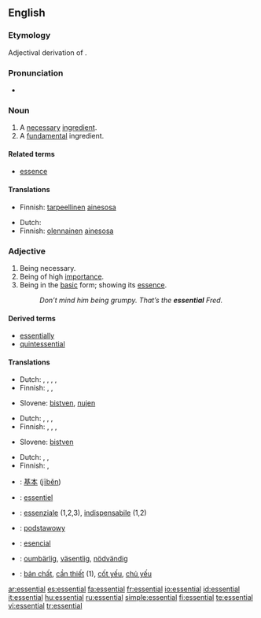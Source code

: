 {{wikipedia|dab=Essential}}
==English==

===Etymology===
Adjectival derivation of {{L.}} {{term|essentia||being, essence}}.

===Pronunciation===
* {{audio|en-us-essential.ogg|Audio (US)}}
{{rfp}}

===Noun===
{{en-noun}}

# A [[necessary]] [[ingredient]].
# A [[fundamental]] ingredient.

{{rfex}}

====Related terms====
*[[essence]]

====Translations====
{{trans-top|necessary ingredient}}
* Finnish: [[tarpeellinen]] [[ainesosa]]
{{trans-mid}}
{{trans-bottom}}

{{trans-top|fundamental ingredient}}
* Dutch: {{t|nl|essentieel|n|alt=essentiële}}
* Finnish: [[olennainen]] [[ainesosa]]
{{trans-mid}}
{{trans-bottom}}

===Adjective===
{{en-adj}}

# Being necessary.
# Being of high [[importance]].
# Being in the [[basic]] form; showing its [[essence]].
#: ''Don’t mind him being grumpy.  That’s the '''essential''' Fred.''

{{rfex|difference between 1 and 2}}

====Derived terms====
*[[essentially]]
*[[quintessential]]

====Translations====
{{trans-top|necessary}}
* Dutch: {{t|nl|essentieel}}, {{t-|nl|onontbeerlijk}}, {{t-|nl|wezenlijk}}, {{t+|nl|noodzakelijk}}, {{t+|nl|nodig}}
* Finnish: {{t-|fi|olennainen}}, {{t+|fi|tärkeä}}, {{t+|fi|tarpeellinen}}
{{trans-mid}}
* Slovene: [[bistven]], [[nujen]]
{{trans-bottom}}

{{trans-top|of high importance}}
* Dutch: {{t|nl|essentieel}}, {{t-|nl|onontbeerlijk}}, {{t-|nl|wezenlijk}}, {{t+|nl|belangrijk}}
* Finnish: {{t-|fi|olennainen}}, {{t-|fi|välttämätön}}, {{t-|fi|elintärkeä}}, {{t-|fi|oleellinen}}
{{trans-mid}}
* Slovene: [[bistven]]
{{trans-bottom}}

{{trans-top|in basic form}}
* Dutch: {{t|nl|essentieel}}, {{t-|nl|wezenlijk}}, {{t+|nl|echt}}
* Finnish: {{t+|fi|tavallinen}}, {{t+|fi|normaali}}
{{trans-mid}}
{{trans-bottom}}

{{checktrans-top}}
*{{ttbc|Chinese}}: [[基本]] ([[jīběn]])
*{{ttbc|French}}: [[essentiel]]
*{{ttbc|Italian}}: [[essenziale]] (1,2,3), [[indispensabile]] (1,2)
{{trans-mid}}
*{{ttbc|Polish}}: [[podstawowy]] {{m}}
*{{ttbc|Spanish}}: [[esencial]]
*{{ttbc|Swedish}}: [[oumbärlig]], [[väsentlig]], [[nödvändig]]
*{{ttbc|Vietnamese}}: [[bản chất]], [[cần thiết]] (1), [[cốt yếu]], [[chủ yếu]]
{{trans-bottom}}

[[ar:essential]]
[[es:essential]]
[[fa:essential]]
[[fr:essential]]
[[io:essential]]
[[id:essential]]
[[it:essential]]
[[hu:essential]]
[[ru:essential]]
[[simple:essential]]
[[fi:essential]]
[[te:essential]]
[[vi:essential]]
[[tr:essential]]